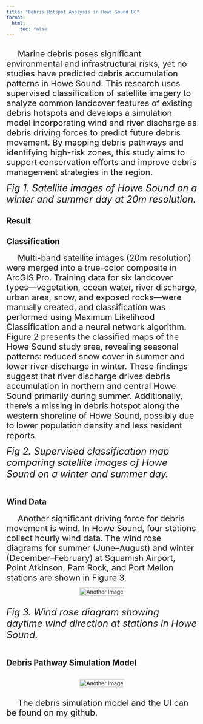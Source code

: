 ```yaml
---
title: "Debris Hotspot Analysis in Howe Sound BC"
format: 
  html:
     toc: false
---
```


## 
 <span style="font-size: 22px;"><span style="margin-right: 30px;"></span> Marine debris poses significant environmental and infrastructural risks, yet no studies have predicted debris accumulation patterns in Howe Sound. This research uses supervised classification of satellite imagery to analyze common landcover features of existing debris hotspots and develops a simulation model incorporating wind and river discharge as debris driving forces to predict future debris movement. By mapping debris pathways and identifying high-risk zones, this study aims to support conservation efforts and improve debris management strategies in the region.</span><br>
 
 
<!-- Container for the side-by-side slider -->
<div id="comparison-slider-1" style="width: 80%; max-width: 800px; margin: auto;"></div>

<!-- Load JuxtaposeJS for the sliding effect -->
<link rel="stylesheet" href="https://cdn.knightlab.com/libs/juxtapose/latest/css/juxtapose.css">
<script src="https://cdn.knightlab.com/libs/juxtapose/latest/js/juxtapose.js"></script>

<!-- Initialize the comparison slider -->
<script>
  new juxtapose.JXSlider('#comparison-slider-1', [
    {
      src: 'images/Winter_Unclassified.png',
      label: 'Winter'
    },
    {
      src: 'images/Summer_Unclassified.png',
      label: 'Summer'
    }
  ], {
    animate: true,
    showLabels: true,
    showCredits: false,
    startingPosition: "50%"
  });
</script>
[*Fig 1. Satellite images of Howe Sound on a winter and summer day at 20m resolution.*]{style="font-size: 25px;"}<br>

 

## Result



## Classification

 <span style="font-size: 22px;"><span style="margin-right: 30px;"></span> Multi-band satellite images (20m resolution) were merged into a true-color composite in ArcGIS Pro. Training data for six landcover types—vegetation, ocean water, river discharge, urban area, snow, and exposed rocks—were manually created, and classification was performed using Maximum Likelihood Classification and a neural network algorithm. Figure 2 presents the classified maps of the Howe Sound study area, revealing seasonal patterns: reduced snow cover in summer and lower river discharge in winter. These findings suggest that river discharge drives debris accumulation in northern and central Howe Sound primarily during summer. Additionally, there's a missing in debris hotspot along the western shoreline of Howe Sound, possibly due to lower population density and less resident reports. </span><br>


<!-- Container for the side-by-side slider -->
<div id="comparison-slider-2" style="width: 80%; max-width: 800px; margin: auto;"></div>

<!-- Load JuxtaposeJS for the sliding effect -->
<link rel="stylesheet" href="https://cdn.knightlab.com/libs/juxtapose/latest/css/juxtapose.css">
<script src="https://cdn.knightlab.com/libs/juxtapose/latest/js/juxtapose.js"></script>

<!-- Initialize the comparison slider -->
<script>
  new juxtapose.JXSlider('#comparison-slider-2', [
    {
      src: 'images/Winter_Classified.png',
      label: 'Winter'
    },
    {
      src: 'images/Summer_Classified.png',
      label: 'Summer'
    }
  ], {
    animate: true,
    showLabels: true,
    showCredits: false,
    startingPosition: "50%"
  });
</script>
[*Fig 2. Supervised classification map comparing satellite images of Howe Sound on a winter and summer day.*]{style="font-size: 25px;"}<br><br>

## Wind Data

 <span style="font-size: 22px;"><span style="margin-right: 30px;"></span> Another significant driving force for debris movement is wind. In Howe Sound, four stations collect hourly wind data. The wind rose diagrams for summer (June–August) and winter (December–February) at Squamish Airport, Point Atkinson, Pam Rock, and Port Mellon stations are shown in Figure 3.  </span><br>
<div style="display: flex; justify-content: center; gap: 0px;">
  <img src="images/Windrose_Plot.png" alt="Another Image" width="100%">
</div>

[*Fig 3. Wind rose diagram showing daytime wind direction at stations in Howe Sound.*]{style="font-size: 25px;"}<br><br>

## Debris Pathway Simulation Model
<div style="display: flex; justify-content: center; gap: 0px;">
  <img src="images/Debris_Simulation.gif" alt="Another Image" width="100%">
</div>

 <span style="font-size: 22px;"><span style="margin-right: 30px;"></span> The debris simulation model and the UI can be found on my github.  </span><br>

